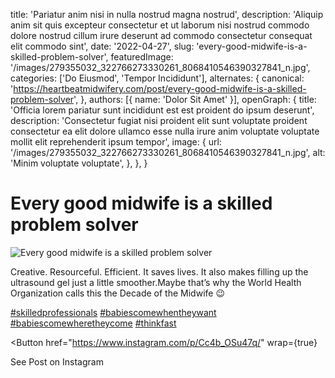   title: 'Pariatur anim nisi in nulla nostrud magna nostrud',
  description: 'Aliquip anim sit quis excepteur consectetur et ut laborum nisi nostrud commodo dolore nostrud cillum irure deserunt ad commodo consectetur consequat elit commodo sint',
  date: '2022-04-27',
  slug: 'every-good-midwife-is-a-skilled-problem-solver',
  featuredImage: '/images/279355032_322766273330261_8068410546390327841_n.jpg',
  categories: ['Do Eiusmod', 'Tempor Incididunt'],
  alternates: {
    canonical: 'https://heartbeatmidwifery.com/post/every-good-midwife-is-a-skilled-problem-solver',
  },
  authors: [{ name: 'Dolor Sit Amet' }],
  openGraph: {
    title: 'Officia lorem pariatur sunt incididunt est est proident do ipsum deserunt',
    description: 'Consectetur fugiat nisi proident elit sunt voluptate proident consectetur ea elit dolore ullamco esse nulla irure anim voluptate voluptate mollit elit reprehenderit ipsum tempor',
    image: {
      url: '/images/279355032_322766273330261_8068410546390327841_n.jpg',
      alt: 'Minim voluptate voluptate',
    },
  },
}


# Every good midwife is a skilled problem solver

<Image
  src="/images/279355032_322766273330261_8068410546390327841_n.jpg"
  size="large"
  wrap={true}
  alt="Every good midwife is a skilled problem solver"
/>

Creative. Resourceful. Efficient. It saves lives. It also makes filling up the ultrasound gel just a little smoother.Maybe that’s why the World Health Organization calls this the Decade of the Midwife 😉

[#skilledprofessionals](https://www.instagram.com/explore/tags/skilledprofessionals/) [#babiescomewhentheywant](https://www.instagram.com/explore/tags/babiescomewhentheywant/) [#babiescomewheretheycome](https://www.instagram.com/explore/tags/babiescomewheretheycome/) [#thinkfast](https://www.instagram.com/explore/tags/thinkfast/)

<Button
  href="https://www.instagram.com/p/Cc4b_OSu47q/"
  wrap={true}
>
  See Post on Instagram
</Button>
